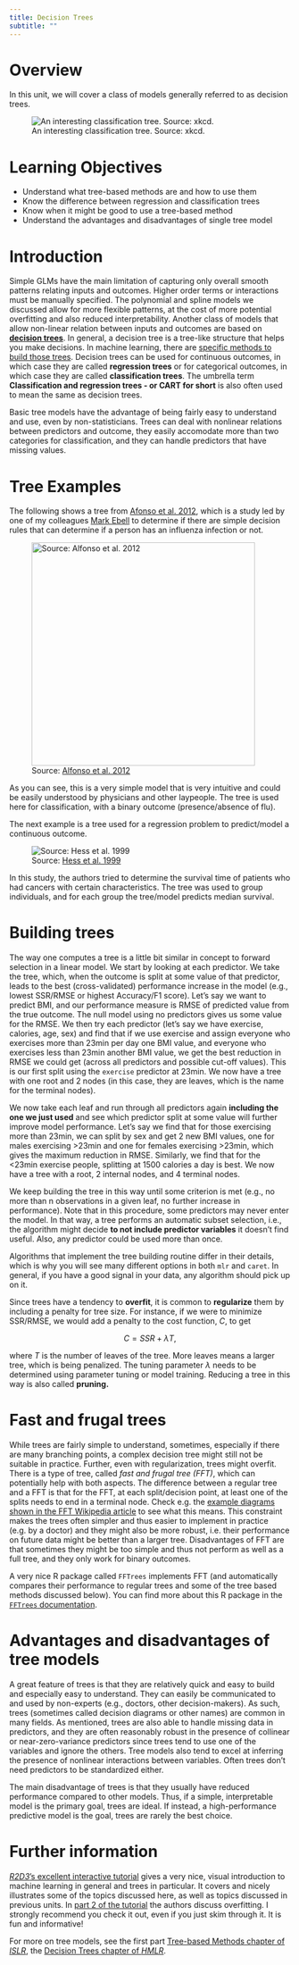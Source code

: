 ```yaml
---
title: Decision Trees
subtitle: ""
---
```


# Overview

In this unit, we will cover a class of models generally referred to as decision trees.

![An interesting classification tree. Source: xkcd.](../../media/xkcd_watson_medical_algorithm.png){fig-width="80" fig-alt="An XKCD comic titled 'A guide to the medical diagnostic and treatment algorithm used by IBM's Watson computer system.' The image is a complex, nonsensical flowchart."}

# Learning Objectives

-   Understand what tree-based methods are and how to use them
-   Know the difference between regression and classification trees
-   Know when it might be good to use a tree-based method
-   Understand the advantages and disadvantages of single tree model

# Introduction

Simple GLMs have the main limitation of capturing only overall smooth patterns relating inputs and outcomes. Higher order terms or interactions must be manually specified. The polynomial and spline models we discussed allow for more flexible patterns, at the cost of more potential overfitting and also reduced interpretability. Another class of models that allow non-linear relation between inputs and outcomes are based on [**decision trees**](https://en.wikipedia.org/wiki/Decision_tree). In general, a decision tree is a tree-like structure that helps you make decisions. In machine learning, there are [specific methods to build those trees](https://en.wikipedia.org/wiki/Decision_tree_learning). Decision trees can be used for continuous outcomes, in which case they are called **regression trees** or for categorical outcomes, in which case they are called **classification trees**. The umbrella term **Classification and regression trees - or CART for short** is also often used to mean the same as decision trees.

Basic tree models have the advantage of being fairly easy to understand and use, even by non-statisticians. Trees can deal with nonlinear relations between predictors and outcome, they easily accomodate more than two categories for classification, and they can handle predictors that have missing values.

# Tree Examples

The following shows a tree from [Afonso et al. 2012](https://doi.org/10.1093/fampra/cms020), which is a study led by one of my colleagues [Mark Ebell](https://publichealth.uga.edu/faculty-member/mark-h-ebell/) to determine if there are simple decision rules that can determine if a person has an influenza infection or not.

![Source: [Alfonso et al. 2012](https://doi.org/10.1093/fampra/cms020)](../../media/afonso12.png){width="400px" fig-alt="A classification tree from Afonso et al. 2012. The tree begins with a patient with suspected influenza, and categorizes them as high risk of flu if their temperature is greater than 37.3 degrees Celcius. If not, but the patient has chills or sweating, they are classified into moderate risk of flu. Otherwise, they are classified as haivng low risk of flu."}

As you can see, this is a very simple model that is very intuitive and could be easily understood by physicians and other laypeople. The tree is used here for classification, with a binary outcome (presence/absence of flu).

The next example is a tree used for a regression problem to predict/model a continuous outcome.

![Source: [Hess et al. 1999](https://clincancerres.aacrjournals.org/content/5/11/3403)](../../media/regressiontree.jpg){fig-alt="An example of a regression tree. The tree has eight terminal nodes for predicting survival time of patients with cancers that had certain characteristics."}

In this study, the authors tried to determine the survival time of patients who had cancers with certain characteristics. The tree was used to group individuals, and for each group the tree/model predicts median survival.

# Building trees

The way one computes a tree is a little bit similar in concept to forward selection in a linear model. We start by looking at each predictor. We take the tree, which, when the outcome is split at some value of that predictor, leads to the best (cross-validated) performance increase in the model (e.g., lowest SSR/RMSE or highest Accuracy/F1 score). Let's say we want to predict BMI, and our performance measure is RMSE of predicted value from the true outcome. The null model using no predictors gives us some value for the RMSE. We then try each predictor (let's say we have exercise, calories, age, sex) and find that if we use exercise and assign everyone who exercises more than 23min per day one BMI value, and everyone who exercises less than 23min another BMI value, we get the best reduction in RMSE we could get (across all predictors and possible cut-off values). This is our first split using the `exercise` predictor at 23min. We now have a tree with one root and 2 nodes (in this case, they are leaves, which is the name for the terminal nodes).

We now take each leaf and run through all predictors again **including the one we just used** and see which predictor split at some value will further improve model performance. Let's say we find that for those exercising more than 23min, we can split by sex and get 2 new BMI values, one for males exercising \>23min and one for females exercising \>23min, which gives the maximum reduction in RMSE. Similarly, we find that for the \<23min exercise people, splitting at 1500 calories a day is best. We now have a tree with a root, 2 internal nodes, and 4 terminal nodes.

We keep building the tree in this way until some criterion is met (e.g., no more than n observations in a given leaf, no further increase in performance). Note that in this procedure, some predictors may never enter the model. In that way, a tree performs an automatic subset selection, i.e., the algorithm might decide **to not include predictor variables** it doesn't find useful. Also, any predictor could be used more than once.

Algorithms that implement the tree building routine differ in their details, which is why you will see many different options in both `mlr` and `caret`. In general, if you have a good signal in your data, any algorithm should pick up on it.

Since trees have a tendency to **overfit**, it is common to **regularize** them by including a penalty for tree size. For instance, if we were to minimize SSR/RMSE, we would add a penalty to the cost function, *C*, to get

$$C = SSR + \lambda T, $$

where *T* is the number of leaves of the tree. More leaves means a larger tree, which is being penalized. The tuning parameter $\lambda$ needs to be determined using parameter tuning or model training. Reducing a tree in this way is also called **pruning.**

# Fast and frugal trees

While trees are fairly simple to understand, sometimes, especially if there are many branching points, a complex decision tree might still not be suitable in practice. Further, even with regularization, trees might overfit. There is a type of tree, called *fast and frugal tree (FFT)*, which can potentially help with both aspects. The difference between a regular tree and a FFT is that for the FFT, at each split/decision point, at least one of the splits needs to end in a terminal node. Check e.g. the [example diagrams shown in the FFT Wikipedia article](https://en.wikipedia.org/wiki/Fast-and-frugal_trees) to see what this means. This constraint makes the trees often simpler and thus easier to implement in practice (e.g. by a doctor) and they might also be more robust, i.e. their performance on future data might be better than a larger tree. Disadvantages of FFT are that sometimes they might be too simple and thus not perform as well as a full tree, and they only work for binary outcomes.

A very nice R package called `FFTrees` implements FFT (and automatically compares their performance to regular trees and some of the tree based methods discussed below). You can find more about this R package in the [`FFTrees` documentation](https://ndphillips.github.io/FFTrees.html).

# Advantages and disadvantages of tree models

A great feature of trees is that they are relatively quick and easy to build and especially easy to understand. They can easily be communicated to and used by non-experts (e.g., doctors, other decision-makers). As such, trees (sometimes called decision diagrams or other names) are common in many fields. As mentioned, trees are also able to handle missing data in predictors, and they are often reasonably robust in the presence of collinear or near-zero-variance predictors since trees tend to use one of the variables and ignore the others. Tree models also tend to excel at inferring the presence of nonlinear interactions between variables. Often trees don't need predictors to be standardized either.

The main disadvantage of trees is that they usually have reduced performance compared to other models. Thus, if a simple, interpretable model is the primary goal, trees are ideal. If instead, a high-performance predictive model is the goal, trees are rarely the best choice.

# Further information

[*R2D3*'s excellent interactive tutorial](http://www.r2d3.us/visual-intro-to-machine-learning-part-1/) gives a very nice, visual introduction to machine learning in general and trees in particular. It covers and nicely illustrates some of the topics discussed here, as well as topics discussed in previous units. In [part 2 of the tutorial](http://www.r2d3.us/visual-intro-to-machine-learning-part-2/) the authors discuss overfitting. I strongly recommend you check it out, even if you just skim through it. It is fun and informative!

For more on tree models, see the first part [Tree-based Methods chapter of *ISLR*](https://statlearning.com/), the [Decision Trees chapter of *HMLR*](https://bradleyboehmke.github.io/HOML/DT.html).
